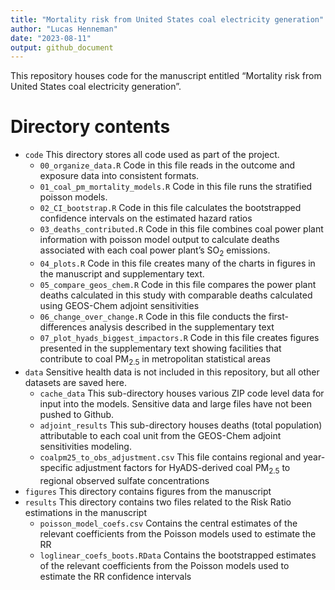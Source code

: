 ```yaml
---
title: "Mortality risk from United States coal electricity generation"
author: "Lucas Henneman"
date: "2023-08-11"
output: github_document
---
```


<!-- README.md is generated from README.Rmd. Please edit that file -->

<!-- badges: start -->
<!-- badges: end -->

This repository houses code for the manuscript entitled "Mortality risk from United States coal electricity generation". 

# Directory contents
- `code` This directory stores all code used as part of the project.
  - `00_organize_data.R` Code in this file reads in the outcome and exposure data into consistent formats. 
  - `01_coal_pm_mortality_models.R` Code in this file runs the stratified poisson models.
  - `02_CI_bootstrap.R` Code in this file calculates the bootstrapped confidence intervals on the estimated hazard ratios 
  - `03_deaths_contributed.R` Code in this file combines coal power plant information with poisson model output to calculate deaths associated with each coal power plant's SO<sub>2</sub> emissions.
  - `04_plots.R` Code in this file creates many of the charts in figures in the manuscript and supplementary text.
  - `05_compare_geos_chem.R` Code in this file compares the power plant deaths calculated in this study with comparable deaths calculated using GEOS-Chem adjoint sensitivities
  - `06_change_over_change.R` Code in this file conducts the first-differences analysis described in the supplementary text
  - `07_plot_hyads_biggest_impactors.R` Code in this file creates figures presented in the supplementary text showing facilities that contribute to coal PM<sub>2.5</sub> in metropolitan statistical areas
- `data` Sensitive health data is not included in this repository, but all other datasets are saved here.
  - `cache_data` This sub-directory houses various ZIP code level data for input into the models. Sensitive data and large files have not been pushed to Github.
  - `adjoint_results`	This sub-directory houses deaths (total population) attributable to each coal unit from the GEOS-Chem adjoint sensitivities modeling.
  - `coalpm25_to_obs_adjustment.csv` This file contains regional and year-specific adjustment factors for HyADS-derived coal PM<sub>2.5</sub> to regional observed sulfate concentrations
- `figures` This directory contains figures from the manuscript
- `results` This directory contains two files related to the Risk Ratio estimations in the manuscript
  - `poisson_model_coefs.csv` Contains the central estimates of the relevant coefficients from the Poisson models used to estimate the RR
  - `loglinear_coefs_boots.RData` Contains the bootstrapped estimates of the relevant coefficients from the Poisson models used to estimate the RR confidence intervals





